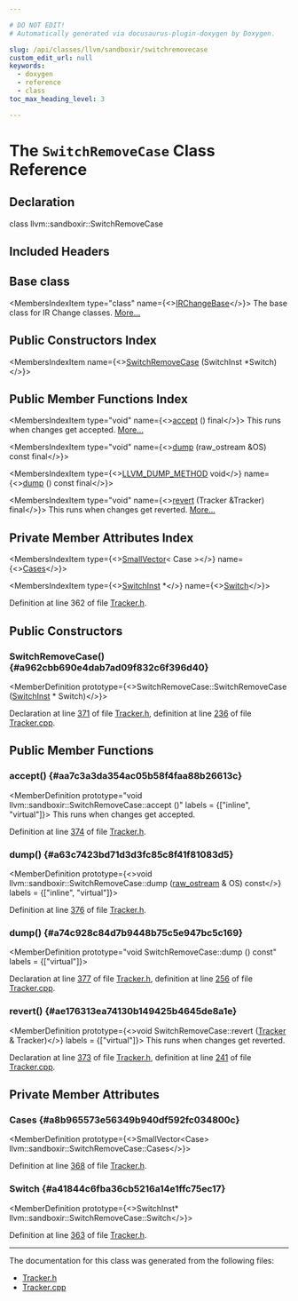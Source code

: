 ```yaml
---

# DO NOT EDIT!
# Automatically generated via docusaurus-plugin-doxygen by Doxygen.

slug: /api/classes/llvm/sandboxir/switchremovecase
custom_edit_url: null
keywords:
  - doxygen
  - reference
  - class
toc_max_heading_level: 3

---
```





# The `SwitchRemoveCase` Class Reference

<DoxygenPage pluginConfig={pluginConfig}>



## Declaration

<CodeBlock>class llvm::sandboxir::SwitchRemoveCase</CodeBlock>

## Included Headers

<IncludesList>
<IncludesListItem
  filePath="llvm/SandboxIR/Tracker.h"
  permalink="/docs/api/files/include/include/llvm/include/llvm/sandboxir/tracker-h"
  isLocal="true" />
</IncludesList>

## Base class

<MembersIndex>

<MembersIndexItem
  type="class"
  name={<><a href="/docs/api/classes/llvm/sandboxir/irchangebase">IRChangeBase</a></>}>
The base class for IR Change classes. <a href="/docs/api/classes/llvm/sandboxir/irchangebase/#details">More...</a>
</MembersIndexItem>

</MembersIndex>

## Public Constructors Index

<MembersIndex>

<MembersIndexItem
  name={<><a href="#a962cbb690e4dab7ad09f832c6f396d40">SwitchRemoveCase</a> (SwitchInst &#42;Switch)</>}>
</MembersIndexItem>

</MembersIndex>

## Public Member Functions Index

<MembersIndex>

<MembersIndexItem
  type="void"
  name={<><a href="#aa7c3a3da354ac05b58f4faa88b26613c">accept</a> () final</>}>
This runs when changes get accepted. <a href="#aa7c3a3da354ac05b58f4faa88b26613c">More...</a>
</MembersIndexItem>

<MembersIndexItem
  type="void"
  name={<><a href="#a63c7423bd71d3d3fc85c8f41f81083d5">dump</a> (raw&#95;ostream &amp;OS) const final</>}>
</MembersIndexItem>

<MembersIndexItem
  type={<><a href="/docs/api/files/include/include/llvm/include/llvm/support/compiler-h/#aa863693eef567397d9c292da5bf22d34">LLVM&#95;DUMP&#95;METHOD</a> void</>}
  name={<><a href="#a74c928c84d7b9448b75c5e947bc5c169">dump</a> () const final</>}>
</MembersIndexItem>

<MembersIndexItem
  type="void"
  name={<><a href="#ae176313ea74130b149425b4645de8a1e">revert</a> (Tracker &amp;Tracker) final</>}>
This runs when changes get reverted. <a href="#ae176313ea74130b149425b4645de8a1e">More...</a>
</MembersIndexItem>

</MembersIndex>

## Private Member Attributes Index

<MembersIndex>

<MembersIndexItem
  type={<><a href="/docs/api/classes/llvm/smallvector">SmallVector</a>&lt; Case &gt;</>}
  name={<><a href="#a8b965573e56349b940df592fc034800c">Cases</a></>}>
</MembersIndexItem>

<MembersIndexItem
  type={<><a href="/docs/api/classes/llvm/sandboxir/switchinst">SwitchInst</a> &#42;</>}
  name={<><a href="#a41844c6fba36cb5216a14e1ffc75ec17">Switch</a></>}>
</MembersIndexItem>

</MembersIndex>


Definition at line 362 of file <a href="/docs/api/files/include/include/llvm/include/llvm/sandboxir/tracker-h">Tracker.h</a>.

<SectionDefinition>

## Public Constructors

### SwitchRemoveCase() {#a962cbb690e4dab7ad09f832c6f396d40}

<MemberDefinition
  prototype={<>SwitchRemoveCase::SwitchRemoveCase (<a href="/docs/api/classes/llvm/sandboxir/switchinst">SwitchInst</a> &#42; Switch)</>}>

Declaration at line <a href="/docs/api/files/include/include/llvm/include/llvm/sandboxir/tracker-h/#l00371">371</a> of file <a href="/docs/api/files/include/include/llvm/include/llvm/sandboxir/tracker-h">Tracker.h</a>, definition at line <a href="/docs/api/files/lib/lib/sandboxir/tracker-cpp/#l00236">236</a> of file <a href="/docs/api/files/lib/lib/sandboxir/tracker-cpp">Tracker.cpp</a>.
</MemberDefinition>

</SectionDefinition>

<SectionDefinition>

## Public Member Functions

### accept() {#aa7c3a3da354ac05b58f4faa88b26613c}

<MemberDefinition
  prototype="void llvm::sandboxir::SwitchRemoveCase::accept ()"
  labels = {["inline", "virtual"]}>
This runs when changes get accepted.

Definition at line <a href="/docs/api/files/include/include/llvm/include/llvm/sandboxir/tracker-h/#l00374">374</a> of file <a href="/docs/api/files/include/include/llvm/include/llvm/sandboxir/tracker-h">Tracker.h</a>.
</MemberDefinition>

### dump() {#a63c7423bd71d3d3fc85c8f41f81083d5}

<MemberDefinition
  prototype={<>void llvm::sandboxir::SwitchRemoveCase::dump (<a href="/docs/api/classes/llvm/raw-ostream">raw&#95;ostream</a> &amp; OS) const</>}
  labels = {["inline", "virtual"]}>

Definition at line <a href="/docs/api/files/include/include/llvm/include/llvm/sandboxir/tracker-h/#l00376">376</a> of file <a href="/docs/api/files/include/include/llvm/include/llvm/sandboxir/tracker-h">Tracker.h</a>.
</MemberDefinition>

### dump() {#a74c928c84d7b9448b75c5e947bc5c169}

<MemberDefinition
  prototype="void SwitchRemoveCase::dump () const"
  labels = {["virtual"]}>

Declaration at line <a href="/docs/api/files/include/include/llvm/include/llvm/sandboxir/tracker-h/#l00377">377</a> of file <a href="/docs/api/files/include/include/llvm/include/llvm/sandboxir/tracker-h">Tracker.h</a>, definition at line <a href="/docs/api/files/lib/lib/sandboxir/tracker-cpp/#l00256">256</a> of file <a href="/docs/api/files/lib/lib/sandboxir/tracker-cpp">Tracker.cpp</a>.
</MemberDefinition>

### revert() {#ae176313ea74130b149425b4645de8a1e}

<MemberDefinition
  prototype={<>void SwitchRemoveCase::revert (<a href="/docs/api/classes/llvm/sandboxir/tracker">Tracker</a> &amp; Tracker)</>}
  labels = {["virtual"]}>
This runs when changes get reverted.

Declaration at line <a href="/docs/api/files/include/include/llvm/include/llvm/sandboxir/tracker-h/#l00373">373</a> of file <a href="/docs/api/files/include/include/llvm/include/llvm/sandboxir/tracker-h">Tracker.h</a>, definition at line <a href="/docs/api/files/lib/lib/sandboxir/tracker-cpp/#l00241">241</a> of file <a href="/docs/api/files/lib/lib/sandboxir/tracker-cpp">Tracker.cpp</a>.
</MemberDefinition>

</SectionDefinition>

<SectionDefinition>

## Private Member Attributes

### Cases {#a8b965573e56349b940df592fc034800c}

<MemberDefinition
  prototype={<>SmallVector&lt;Case&gt; llvm::sandboxir::SwitchRemoveCase::Cases</>}>

Definition at line <a href="/docs/api/files/include/include/llvm/include/llvm/sandboxir/tracker-h/#l00368">368</a> of file <a href="/docs/api/files/include/include/llvm/include/llvm/sandboxir/tracker-h">Tracker.h</a>.
</MemberDefinition>

### Switch {#a41844c6fba36cb5216a14e1ffc75ec17}

<MemberDefinition
  prototype={<>SwitchInst&#42; llvm::sandboxir::SwitchRemoveCase::Switch</>}>

Definition at line <a href="/docs/api/files/include/include/llvm/include/llvm/sandboxir/tracker-h/#l00363">363</a> of file <a href="/docs/api/files/include/include/llvm/include/llvm/sandboxir/tracker-h">Tracker.h</a>.
</MemberDefinition>

</SectionDefinition>

<hr/>

The documentation for this class was generated from the following files:

<ul>
<li><a href="/docs/api/files/include/include/llvm/include/llvm/sandboxir/tracker-h">Tracker.h</a></li>
<li><a href="/docs/api/files/lib/lib/sandboxir/tracker-cpp">Tracker.cpp</a></li>
</ul>

</DoxygenPage>
